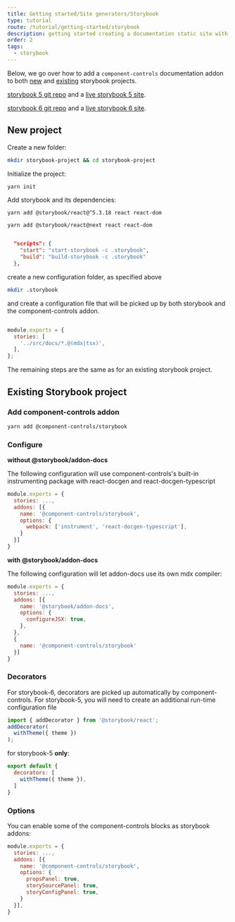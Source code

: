 ```yaml
---
title: Getting started/Site generators/Storybook
type: tutorial
route: /tutorial/getting-started/storybook
description: getting started creating a documentation static site with storybook and component-controls
order: 2
tags:
  - storybook
---
```


Below, we go over how to add a `component-controls` documentation addon to both [new](#new-project) and [existing](#existing-storybook-project) storybook projects.

[storybook 5 git repo](https://github.com/atanasster/storybook-5-controls-starter) and a [live storybook 5 site](https://storybook-5-controls-starter.netlify.app/).

[storybook 6 git repo](https://github.com/atanasster/storybook-6-controls-starter) and a [live storybook 6 site](https://storybook-6-controls-starter.netlify.app/).

## New project 

Create a new folder:

```sh
mkdir storybook-project && cd storybook-project
```

Initialize the project:

```sh
yarn init
```

Add storybook and its dependencies:

```sh:title=storybook-5
yarn add @storybook/react@^5.3.18 react react-dom
```

```sh:title=storybook-6
yarn add @storybook/react@next react react-dom
```

```json:title=package.json

  "scripts": {
    "start": "start-storybook -c .storybook",
    "build": "build-storybook -c .storybook"
  },

```

create a new configuration folder, as specified above

```sh
mkdir .storybook
```

and create a configuration file that will be picked up by both storybook and the component-controls addon.

```json:title=.storybook/main.js

module.exports = {
  stories: [
    '../src/docs/*.@(mdx|tsx)',
  ],
};

```

The remaining steps are the same as for an existing storybook project.

## Existing Storybook project

### Add component-controls addon

```sh
yarn add @component-controls/storybook
```


### Configure

**without @storybook/addon-docs**

The following configuration will use component-controls's built-in instrumenting package with react-docgen and react-docgen-typescript

```js:title=.storybook/main.js
module.exports = {
  stories: ...,
  addons: [{
    name: '@component-controls/storybook',
    options: {
      webpack: ['instrument', 'react-docgen-typescript'],
    }
  }]
}
```

**with @storybook/addon-docs**

The following configuration will let addon-docs use its own mdx compiler:

```js:title=.storybook/main.js
module.exports = {
  stories: ...,
  addons: [{
    name: '@storybook/addon-docs',
    options: {
      configureJSX: true,
    },
  },
  {
    name: '@component-controls/storybook'
  }]
}
```

### Decorators

For storybook-6, decorators are picked up automatically by component-controls. For storybook-5, you will need to create an additional run-time configuration file

```js:title=.storybook/preview.js
import { addDecorator } from '@storybook/react';
addDecorator(
  withTheme({ theme })
);

```

for storybook-5 **only**:

```js:title=.storybook/runtime.js
export default {
  decorators: [
    withTheme({ theme }),
  ]
}
```


### Options

You can enable some of the component-controls blocks as storybook addons:

```js:title=.storybook/main.js
module.exports = {
  stories: ...,
  addons: [{
    name: '@component-controls/storybook',
    options: {
      propsPanel: true,
      storySourcePanel: true,
      storyConfigPanel: true,
    }
  }],
}  
```